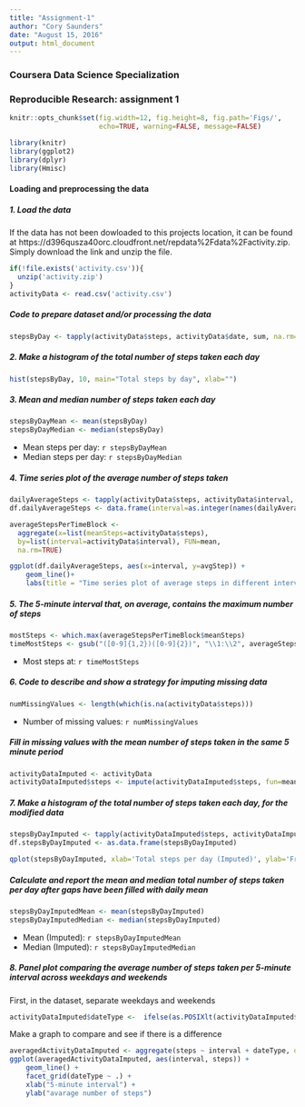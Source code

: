 ```yaml
---
title: "Assignment-1"
author: "Cory Saunders"
date: "August 15, 2016"
output: html_document
---
```


### Coursera Data Science Specialization
### Reproducible Research: assignment 1

```r
knitr::opts_chunk$set(fig.width=12, fig.height=8, fig.path='Figs/',
                      echo=TRUE, warning=FALSE, message=FALSE)
```

```r
library(knitr)
library(ggplot2)
library(dplyr)
library(Hmisc)
```

#### Loading and preprocessing the data
##### 1. Load the data

If the data has not been dowloaded to this projects location, it can be found at https://d396qusza40orc.cloudfront.net/repdata%2Fdata%2Factivity.zip. Simply download the link and unzip the file.
```r
if(!file.exists('activity.csv')){
  unzip('activity.zip')
}
activityData <- read.csv('activity.csv')
```

##### Code to prepare dataset and/or processing the data

```r
stepsByDay <- tapply(activityData$steps, activityData$date, sum, na.rm=TRUE)
```


##### 2. Make a histogram of the total number of steps taken each day

```r
hist(stepsByDay, 10, main="Total steps by day", xlab="")
```

##### 3. Mean and median number of steps taken each day

```r
stepsByDayMean <- mean(stepsByDay)
stepsByDayMedian <- median(stepsByDay)
```

* Mean steps per day: `r stepsByDayMean`
* Median steps per day: `r stepsByDayMedian`

##### 4. Time series plot of the average number of steps taken

```r
dailyAverageSteps <- tapply(activityData$steps, activityData$interval, mean, na.rm = TRUE, simplify = T)
df.dailyAverageSteps <- data.frame(interval=as.integer(names(dailyAverageSteps)), avgStep=dailyAverageSteps)

averageStepsPerTimeBlock <-
  aggregate(x=list(meanSteps=activityData$steps), 
  by=list(interval=activityData$interval), FUN=mean,
  na.rm=TRUE)

ggplot(df.dailyAverageSteps, aes(x=interval, y=avgStep)) +
    geom_line()+
    labs(title = "Time series plot of average steps in different intervals", xlab("5-minute interval"), ylab("Average steps"))
```

##### 5. The 5-minute interval that, on average, contains the maximum number of steps

```r
mostSteps <- which.max(averageStepsPerTimeBlock$meanSteps)
timeMostSteps <- gsub("([0-9]{1,2})([0-9]{2})", "\\1:\\2", averageStepsPerTimeBlock[mostSteps,'interval'])
```

* Most steps at: `r timeMostSteps`

##### 6. Code to describe and show a strategy for imputing missing data
  
```r
numMissingValues <- length(which(is.na(activityData$steps)))
```

* Number of missing values: `r numMissingValues`

##### Fill in missing values with the mean number of steps taken in the same 5 minute period

```r
activityDataImputed <- activityData
activityDataImputed$steps <- impute(activityDataImputed$steps, fun=mean)
```

##### 7. Make a histogram of the total number of steps taken each day, for the modified data

```r
stepsByDayImputed <- tapply(activityDataImputed$steps, activityDataImputed$date, sum)
df.stepsByDayImputed <- as.data.frame(stepsByDayImputed)

qplot(stepsByDayImputed, xlab='Total steps per day (Imputed)', ylab='Frequency')
```

##### Calculate and report the mean and median total number of steps taken per day after gaps have been filled with daily mean

```r
stepsByDayImputedMean <- mean(stepsByDayImputed)
stepsByDayImputedMedian <- median(stepsByDayImputed)
```

* Mean (Imputed): `r stepsByDayImputedMean`
* Median (Imputed):  `r stepsByDayImputedMedian`

##### 8. Panel plot comparing the average number of steps taken per 5-minute interval across weekdays and weekends

First, in the dataset, separate weekdays and weekends
```r
activityDataImputed$dateType <-  ifelse(as.POSIXlt(activityDataImputed$date)$wday %in% c(0,6), 'weekend', 'weekday')
```

Make a graph to compare and see if there is a difference
```r
averagedActivityDataImputed <- aggregate(steps ~ interval + dateType, data=activityDataImputed, mean)
ggplot(averagedActivityDataImputed, aes(interval, steps)) + 
    geom_line() + 
    facet_grid(dateType ~ .) +
    xlab("5-minute interval") + 
    ylab("avarage number of steps")
```

